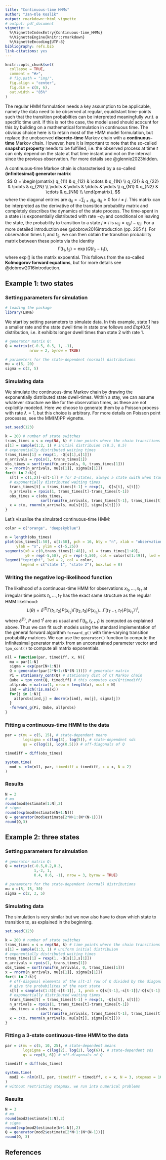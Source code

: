 ```yaml
---
title: "Continuous-time HMMs"
author: "Jan-Ole Koslik"
output: rmarkdown::html_vignette
# output: pdf_document
vignette: >
  %\VignetteIndexEntry{Continuous-time_HMMs}
  %\VignetteEngine{knitr::rmarkdown}
  %\VignetteEncoding{UTF-8}
bibliography: refs.bib
link-citations: yes
---
```


```r
knitr::opts_chunk$set(
  collapse = TRUE,
  comment = "#>",
  # fig.path = "img/",
  fig.align = "center",
  fig.dim = c(8, 6),
  out.width = "85%"
)
```

The regular HMM formulation needs a key assumption to be applicable, namely the data need to be observed at regular, equidistant time-points such that the transition probabilties can be interpreted meaningfully w.r.t. a specific time unit. If this is not the case, the model used should acocunt for this by building on a mathematical formulation in continuous time. The obvious choice here is to retain most of the HMM model formulation, but replace the unobserved **discrete-time** Markov chain with a **continuous-time** Markov chain. However, here it is important to note that the so-called **snapshot property** needs to be fulfilled, i.e. the observed process at time $t$ can only depend on the state at that time instant and not on the interval since the previous observation. For more details see @glennie2023hidden.

A continuous-time Markov chain is characterised by a so-called **(infinitesimal) generator matrix** 
$$
Q = \begin{pmatrix}
  q_{11} & q_{12} & \cdots & q_{1N} \\
  q_{21} & q_{22} & \cdots & q_{2N} \\
  \vdots & \vdots & \ddots & \vdots \\
  q_{N1} & q_{N2} & \cdots & q_{NN} \\
\end{pmatrix},
$$
where the diagonal entries are $q_{ii} = - \sum_{j \neq i} q_{ij}$, $q_{ij} \geq 0$ for $i \neq j$. This matrix can be interpreted as the derivative of the transition probability matrix and completely describes the dynamics of the state process. The time-spent in a state $i$ is exponentially distributed with rate $-q_{ii}$ and conditional on leaving the state, the probability to transition to a state $j \neq i$ is $\omega_{ij} = q_{ij} / -q_{ii}$. For a more detailed introduction see @dobrow2016introduction (pp. 265 f.). For observation times $t_1$ and $t_2$, we can then obtain the transition probability matrix between these points via the identity
$$
\Gamma(t_1, t_2) = \exp(Q (t_2 - t_1)),
$$
where $\exp()$ is the matrix expoential. This follows from the so-called **Kolmogorov forward equations**, but for more details see @dobrow2016introduction.

## Example 1: two states

### Setting parameters for simulation

```r
# loading the package
library(LaMa)
```

We start by setting parameters to simulate data. In this example, state 1 has a smaller rate and the state dwell time in state one follows and $Exp(0.5)$ distribution, i.e. it exhibits longer dwell times than state 2 with rate 1.
```r
# generator matrix Q:
Q = matrix(c(-0.5, 0.5, 1, -1), 
           nrow = 2, byrow = TRUE)

# parameters for the state-dependent (normal) distributions
mu = c(5, 20)
sigma = c(2, 5)
```

### Simulating data

We simulate the continuous-time Markov chain by drawing the exponentially distributed state dwell-times. Within a stay, we can assume whatever structure we like for the observation times, as these are not explicitly modeled. Here we choose to generate them by a Poisson process with rate $\lambda=1$, but this choice is arbitrary. For more details on Poisson point processes, see the MM(M)PP vignette.

```r
set.seed(123)

k = 200 # number of state switches
trans_times = s = rep(NA, k) # time points where the chain transitions
s[1] = sample(1:2, 1) # initial distribuion c(0.5, 0.5)
# exponentially distributed waiting times
trans_times[1] = rexp(1, -Q[s[1],s[1]])
n_arrivals = rpois(1, trans_times[1])
obs_times = sort(runif(n_arrivals, 0, trans_times[1]))
x = rnorm(n_arrivals, mu[s[1]], sigma[s[1]])
for(t in 2:k){
  s[t] = c(1,2)[-s[t-1]] # for 2-states, always a state swith when transitioning
  # exponentially distributed waiting times
  trans_times[t] = trans_times[t-1] + rexp(1, -Q[s[t], s[t]])
  n_arrivals = rpois(1, trans_times[t]-trans_times[t-1])
  obs_times = c(obs_times, 
                sort(runif(n_arrivals, trans_times[t-1], trans_times[t])))
  x = c(x, rnorm(n_arrivals, mu[s[t]], sigma[s[t]]))
}
```

Let's visualise the simulated continuous-time HMM:
```r
color = c("orange", "deepskyblue")

n = length(obs_times)
plot(obs_times[1:50], x[1:50], pch = 16, bty = "n", xlab = "observation times", 
     ylab = "x", ylim = c(-5,25))
segments(x0 = c(0,trans_times[1:48]), x1 = trans_times[1:49], 
         y0 = rep(-5,50), y1 = rep(-5,50), col = color[s[1:49]], lwd = 4)
legend("topright", lwd = 2, col = color, 
       legend = c("state 1", "state 2"), box.lwd = 0)
```

### Writing the negative log-likelihood function

The likelhood of a continuous-time HMM for observations $x_{t_1}, \dots, x_{t_T}$ at irregular time points $t_1, \dots, t_T$ has the exact same structure as the regular HMM likelihood:
$$
L(\theta) = \delta^{(1)} \Gamma(t_1, t_2) P(x_{t_2}) \Gamma(t_2, t_3) P(x_{t_3}) \dots \Gamma(t_{T-1}, t_T) P(x_{t_T}) 1^t,
$$
where $\delta^{(1)}$, $P$ and $1^t$ are as usual and $\Gamma(t_k, t_{k+1})$ is computed as explained above. Thus we can fit such models using the standard implementation of the general forward algorithm `forward_g()` with time-varying transition probability matrices. We can use the `generator()` function to compute the infinitesimal generator matrix from an unconstrained parameter vector and `tpm_cont()` to compute all matrix exponentials.

```r
nll = function(par, timediff, x, N){
  mu = par[1:N]
  sigma = exp(par[N+1:N])
  Q = generator(par[2*N+1:(N*(N-1))]) # generator matrix
  Pi = stationary_cont(Q) # stationary dist of CT Markov chain
  Qube = tpm_cont(Q, timediff) # this computes exp(Q*timediff)
  allprobs = matrix(1, nrow = length(x), ncol = N)
  ind = which(!is.na(x))
  for(j in 1:N){
    allprobs[ind,j] = dnorm(x[ind], mu[j], sigma[j])
  }
  -forward_g(Pi, Qube, allprobs)
}
```

### Fitting a continuous-time HMM to the data
```r
par = c(mu = c(5, 15), # state-dependent means
        logsigma = c(log(3), log(5)), # state-dependent sds
        qs = c(log(1), log(0.5))) # off-diagonals of Q

timediff = diff(obs_times)

system.time(
  mod <- nlm(nll, par, timediff = timediff, x = x, N = 2)
)
```

### Results

```r
N = 2
# mu
round(mod$estimate[1:N],2)
# sigma
round(exp(mod$estimate[N+1:N]))
Q = generator(mod$estimate[2*N+1:(N*(N-1))])
round(Q,3)
```

## Example 2: three states

### Setting parameters for simulation

```r
# generator matrix Q:
Q = matrix(c(-0.5,0.2,0.3,
             1,-2, 1,
             0.4, 0.6, -1), nrow = 3, byrow = TRUE)

# parameters for the state-dependent (normal) distributions
mu = c(5, 15, 30)
sigma = c(2, 3, 5)
```

### Simulating data

The simulation is very similar but we now also have to draw which state to transition to, as explained in the beginning.

```r
set.seed(123)

k = 200 # number of state switches
trans_times = s = rep(NA, k) # time points where the chain transitions
s[1] = sample(1:3, 1) # uniform initial distribuion
# exponentially distributed waiting times
trans_times[1] = rexp(1, -Q[s[1],s[1]])
n_arrivals = rpois(1, trans_times[1])
obs_times = sort(runif(n_arrivals, 0, trans_times[1]))
x = rnorm(n_arrivals, mu[s[1]], sigma[s[1]])
for(t in 2:k){
  # off-diagonal elements of the s[t-1] row of Q divided by the diagonal element
  # give the probabilites of the next state
  s[t] = sample(c(1:3)[-s[t-1]], 1, prob = Q[s[t-1],-s[t-1]]/-Q[s[t-1],s[t-1]])
  # exponentially distributed waiting times
  trans_times[t] = trans_times[t-1] + rexp(1, -Q[s[t], s[t]])
  n_arrivals = rpois(1, trans_times[t]-trans_times[t-1])
  obs_times = c(obs_times, 
                sort(runif(n_arrivals, trans_times[t-1], trans_times[t])))
  x = c(x, rnorm(n_arrivals, mu[s[t]], sigma[s[t]]))
}
```

### Fitting a 3-state continuous-time HMM to the data
```r
par = c(mu = c(5, 10, 25), # state-dependent means
        logsigma = c(log(2), log(2), log(6)), # state-dependent sds
        qs = rep(0, 6)) # off-diagonals of Q

timediff = diff(obs_times)

system.time(
  mod2 <- nlm(nll, par, timediff = timediff, x = x, N = 3, stepmax = 10)
)
# without restricting stepmax, we run into numerical problems
```

### Results

```r
N = 3
# mu
round(mod2$estimate[1:N],2)
# sigma
round(exp(mod2$estimate[N+1:N]),2)
Q = generator(mod2$estimate[2*N+1:(N*(N-1))])
round(Q, 3)
```

## References